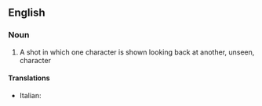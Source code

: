 ==English==

===Noun===
{{wikipedia|Shot reverse shot}}
{{en-noun|head=[[reverse]] [[shot]]}}

# {{context|cinematography|lang=en}} A shot in which one character is shown looking back at another, unseen, character

====Translations====
{{trans-top|contrafield}}
* Italian: {{t-|it|controcampo|m}}
{{trans-mid}}
{{trans-bottom}}
